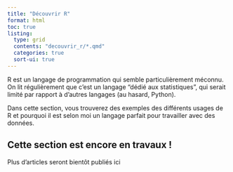 ```yaml
---
title: "Découvrir R"
format: html
toc: true
listing: 
  type: grid
  contents: "decouvrir_r/*.qmd"
  categories: true
  sort-ui: true
---
```


R est un langage de programmation qui semble particulièrement méconnu. On lit régulièrement que c'est un langage "dédié aux statistiques", qui serait limité par rapport à d'autres langages (au hasard, Python). \n

Dans cette section, vous trouverez des exemples des différents usages de R et pourquoi il est selon moi un langage parfait pour travailler avec des données.

::: callout-caution
## Cette section est encore en travaux !

Plus d'articles seront bientôt publiés ici
:::